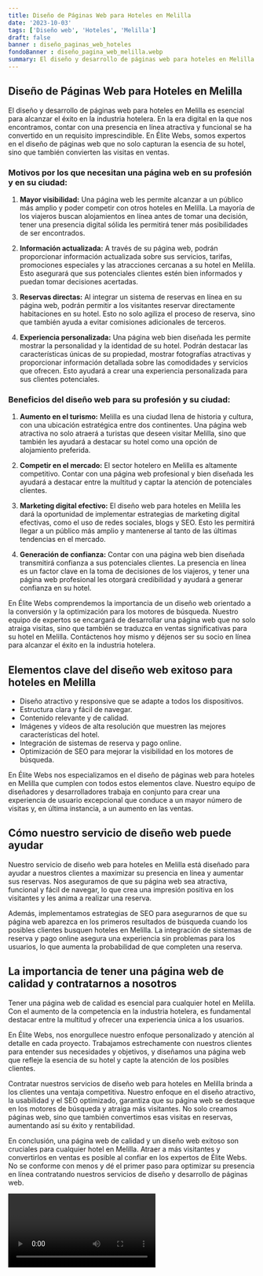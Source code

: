 ```yaml
---
title: Diseño de Páginas Web para Hoteles en Melilla
date: '2023-10-03'
tags: ['Diseño web', 'Hoteles', 'Melilla']
draft: false
banner : diseño_paginas_web_hoteles
fondoBanner : diseño_pagina_web_melilla.webp
summary: El diseño y desarrollo de páginas web para hoteles en Melilla es esencial para alcanzar el éxito en la industria hotelera. En la era digital en la que nos encontramos, contar con una presencia en línea atractiva y funcional se ha convertido en un requisito imprescindible. En Élite Webs, somos expertos en el diseño de páginas web que no solo capturan la esencia de su hotel, sino que también convierten las visitas en ventas. 
---
```


## Diseño de Páginas Web para Hoteles en Melilla

El diseño y desarrollo de páginas web para hoteles en Melilla es esencial para alcanzar el éxito en la industria hotelera. En la era digital en la que nos encontramos, contar con una presencia en línea atractiva y funcional se ha convertido en un requisito imprescindible. En Élite Webs, somos expertos en el diseño de páginas web que no solo capturan la esencia de su hotel, sino que también convierten las visitas en ventas. 

### Motivos por los que necesitan una página web en su profesión y en su ciudad:

1. **Mayor visibilidad:** Una página web les permite alcanzar a un público más amplio y poder competir con otros hoteles en Melilla. La mayoría de los viajeros buscan alojamientos en línea antes de tomar una decisión, tener una presencia digital sólida les permitirá tener más posibilidades de ser encontrados.

2. **Información actualizada:** A través de su página web, podrán proporcionar información actualizada sobre sus servicios, tarifas, promociones especiales y las atracciones cercanas a su hotel en Melilla. Esto asegurará que sus potenciales clientes estén bien informados y puedan tomar decisiones acertadas.

3. **Reservas directas:** Al integrar un sistema de reservas en línea en su página web, podrán permitir a los visitantes reservar directamente habitaciones en su hotel. Esto no solo agiliza el proceso de reserva, sino que también ayuda a evitar comisiones adicionales de terceros.

4. **Experiencia personalizada:** Una página web bien diseñada les permite mostrar la personalidad y la identidad de su hotel. Podrán destacar las características únicas de su propiedad, mostrar fotografías atractivas y proporcionar información detallada sobre las comodidades y servicios que ofrecen. Esto ayudará a crear una experiencia personalizada para sus clientes potenciales.

### Beneficios del diseño web para su profesión y su ciudad:

1. **Aumento en el turismo:** Melilla es una ciudad llena de historia y cultura, con una ubicación estratégica entre dos continentes. Una página web atractiva no solo atraerá a turistas que deseen visitar Melilla, sino que también les ayudará a destacar su hotel como una opción de alojamiento preferida.

2. **Competir en el mercado:** El sector hotelero en Melilla es altamente competitivo. Contar con una página web profesional y bien diseñada les ayudará a destacar entre la multitud y captar la atención de potenciales clientes. 

3. **Marketing digital efectivo:** El diseño web para hoteles en Melilla les dará la oportunidad de implementar estrategias de marketing digital efectivas, como el uso de redes sociales, blogs y SEO. Esto les permitirá llegar a un público más amplio y mantenerse al tanto de las últimas tendencias en el mercado.

4. **Generación de confianza:** Contar con una página web bien diseñada transmitirá confianza a sus potenciales clientes. La presencia en línea es un factor clave en la toma de decisiones de los viajeros, y tener una página web profesional les otorgará credibilidad y ayudará a generar confianza en su hotel.

En Élite Webs comprendemos la importancia de un diseño web orientado a la conversión y la optimización para los motores de búsqueda. Nuestro equipo de expertos se encargará de desarrollar una página web que no solo atraiga visitas, sino que también se traduzca en ventas significativas para su hotel en Melilla. Contáctenos hoy mismo y déjenos ser su socio en línea para alcanzar el éxito en la industria hotelera.

<GifSeo />

<Cta />

## Elementos clave del diseño web exitoso para hoteles en Melilla

- Diseño atractivo y responsive que se adapte a todos los dispositivos.
- Estructura clara y fácil de navegar.
- Contenido relevante y de calidad.
- Imágenes y vídeos de alta resolución que muestren las mejores características del hotel.
- Integración de sistemas de reserva y pago online.
- Optimización de SEO para mejorar la visibilidad en los motores de búsqueda.

En Élite Webs nos especializamos en el diseño de páginas web para hoteles en Melilla que cumplen con todos estos elementos clave. Nuestro equipo de diseñadores y desarrolladores trabaja en conjunto para crear una experiencia de usuario excepcional que conduce a un mayor número de visitas y, en última instancia, a un aumento en las ventas.

## Cómo nuestro servicio de diseño web puede ayudar

Nuestro servicio de diseño web para hoteles en Melilla está diseñado para ayudar a nuestros clientes a maximizar su presencia en línea y aumentar sus reservas. Nos aseguramos de que su página web sea atractiva, funcional y fácil de navegar, lo que crea una impresión positiva en los visitantes y les anima a realizar una reserva.

Además, implementamos estrategias de SEO para asegurarnos de que su página web aparezca en los primeros resultados de búsqueda cuando los posibles clientes busquen hoteles en Melilla. La integración de sistemas de reserva y pago online asegura una experiencia sin problemas para los usuarios, lo que aumenta la probabilidad de que completen una reserva.

## La importancia de tener una página web de calidad y contratarnos a nosotros

Tener una página web de calidad es esencial para cualquier hotel en Melilla. Con el aumento de la competencia en la industria hotelera, es fundamental destacar entre la multitud y ofrecer una experiencia única a los usuarios.

En Élite Webs, nos enorgullece nuestro enfoque personalizado y atención al detalle en cada proyecto. Trabajamos estrechamente con nuestros clientes para entender sus necesidades y objetivos, y diseñamos una página web que refleje la esencia de su hotel y capte la atención de los posibles clientes.

Contratar nuestros servicios de diseño web para hoteles en Melilla brinda a los clientes una ventaja competitiva. Nuestro enfoque en el diseño atractivo, la usabilidad y el SEO optimizado, garantiza que su página web se destaque en los motores de búsqueda y atraiga más visitantes. No solo creamos páginas web, sino que también convertimos esas visitas en reservas, aumentando así su éxito y rentabilidad.

En conclusión, una página web de calidad y un diseño web exitoso son cruciales para cualquier hotel en Melilla. Atraer a más visitantes y convertirlos en ventas es posible al confiar en los expertos de Élite Webs. No se conforme con menos y dé el primer paso para optimizar su presencia en línea contratando nuestros servicios de diseño y desarrollo de páginas web.

<Video />

<CtaBot job='Hoteles' city='Melilla'/>

<Gmaps query='Melilla+españa+maps' />